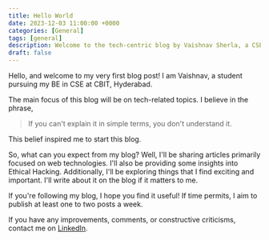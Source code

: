 ```yaml
---
title: Hello World
date: 2023-12-03 11:00:00 +0000
categories: [General]
tags: [general]
description: Welcome to the tech-centric blog by Vaishnav Sherla, a CSE student passionate about simplifying complex concepts. Dive into insightful articles on web technologies, ethical hacking, and other exciting tech topics. Join the journey as Vaishnav shares his understanding in straightforward terms. Follow for weekly updates on intriguing tech insights!
draft: false
---
```

Hello, and welcome to my very first blog post! I am Vaishnav, a student pursuing my BE in CSE at CBIT, Hyderabad.

The main focus of this blog will be on tech-related topics. I believe in the phrase, 
> If you can't explain it in simple terms, you don't understand it. 

This belief inspired me to start this blog.

So, what can you expect from my blog? Well, I'll be sharing articles primarily focused on web technologies. I'll also be providing some insights into Ethical Hacking. Additionally, I'll be exploring things that I find exciting and important. I'll write about it on the blog if it matters to me.

If you're following my blog, I hope you find it useful! If time permits, I aim to publish at least one to two posts a week.

If you have any improvements, comments, or constructive criticisms, contact me on [LinkedIn](https://www.linkedin.com/in/vaishnav-sherla/).